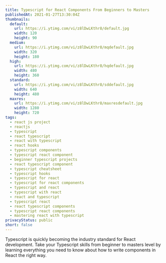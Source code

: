 ```yaml
---
title: Typescript for React Components From Beginners to Masters
publishedAt: 2021-01-27T13:30:04Z
thumbnails:
  default:
    url: https://i.ytimg.com/vi/z8lDwLKthr8/default.jpg
    width: 120
    height: 90
  medium:
    url: https://i.ytimg.com/vi/z8lDwLKthr8/mqdefault.jpg
    width: 320
    height: 180
  high:
    url: https://i.ytimg.com/vi/z8lDwLKthr8/hqdefault.jpg
    width: 480
    height: 360
  standard:
    url: https://i.ytimg.com/vi/z8lDwLKthr8/sddefault.jpg
    width: 640
    height: 480
  maxres:
    url: https://i.ytimg.com/vi/z8lDwLKthr8/maxresdefault.jpg
    width: 1280
    height: 720
tags:
  - react js project
  - reactjs
  - typescript
  - react typescript
  - react with typescript
  - react hooks
  - typescript components
  - typescript react component
  - beginner typescript projects
  - react typescript component
  - typescript cheatsheet
  - typescript hooks
  - typescript for react
  - typescript for react components
  - typescript and react
  - typescript with react
  - react and typescript
  - typescript react
  - react typescript components
  - typescript react components
  - mastering react with typescript
privacyStatus: public
short: false
---
```

  
Typescript is quickly becoming the industry standard for React development. Take your Typescript skills from beginner to masters level by learning everything you need to know about how to write components in React the right way.
